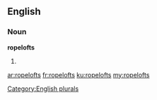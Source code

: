==English==

===Noun===
'''ropelofts'''

# {{plural of|ropeloft}}

[[Category:English plurals]]

[[ar:ropelofts]]
[[fr:ropelofts]]
[[ku:ropelofts]]
[[my:ropelofts]]